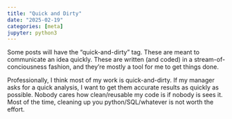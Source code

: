 ```yaml
---
title: "Quick and Dirty"
date: "2025-02-19"
categories: [meta]
jupyter: python3
---
```


Some posts will have the "quick-and-dirty" tag. These are meant to communicate an idea quickly. These are written (and coded) in a stream-of-conciousness fashion, and they're mostly a tool for me to get things done.

Professionally, I think most of my work is quick-and-dirty. If my manager asks for a quick analysis, I want to get them accurate results as quickly as possible. Nobody cares how clean/reusable my code is if nobody is sees it. Most of the time, cleaning up you python/SQL/whatever is not worth the effort.
